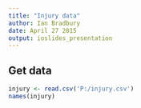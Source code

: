 ```yaml
---
title: "Injury data"
author: Ian Bradbury
date: April 27 2015
output: ioslides_presentation
---
```




## Get data 

```r

injury <- read.csv('P:/injury.csv')
names(injury)
```